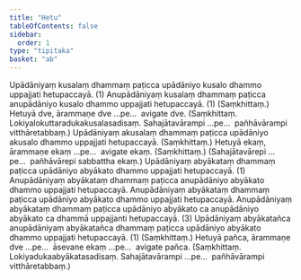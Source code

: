 ```yaml
---
title: "Hetu"
tableOfContents: false
sidebar:
  order: 1
type: "tipitaka"
basket: "ab"
---
```



<DynamicBreadcrumb />

<Division number="10">

<Paragraph number="2254">
Upādāniyaṃ kusalaṃ dhammaṃ paṭicca upādāniyo kusalo dhammo uppajjati hetupaccayā. (1)
</Paragraph>

<Paragraph number="2255">
Anupādāniyaṃ kusalaṃ dhammaṃ paṭicca anupādāniyo kusalo dhammo uppajjati hetupaccayā. (1) (Saṃkhittaṃ.)
</Paragraph>

</Division>
<Division number="11">

<Paragraph number="2256">
Hetuyā dve, ārammaṇe dve …pe…  avigate dve. (Saṃkhittaṃ. Lokiyalokuttaradukakusalasadisaṃ. Sahajātavārampi …pe…  pañhāvārampi vitthāretabbaṃ.)
</Paragraph>

</Division>
<Division number="12">

<Paragraph number="2257">
Upādāniyaṃ akusalaṃ dhammaṃ paṭicca upādāniyo akusalo dhammo uppajjati hetupaccayā. (Saṃkhittaṃ.)
</Paragraph>

<Paragraph number="2258">
Hetuyā ekaṃ, ārammaṇe ekaṃ …pe…  avigate ekaṃ. (Saṃkhittaṃ.)
</Paragraph>

<Paragraph number="2259">
(Sahajātavārepi …pe…  pañhāvārepi sabbattha ekaṃ.)
</Paragraph>

</Division>
<Division number="13">

<Paragraph number="2260">
Upādāniyaṃ abyākataṃ dhammaṃ paṭicca upādāniyo abyākato dhammo uppajjati hetupaccayā. (1)
</Paragraph>

<Paragraph number="2261">
Anupādāniyaṃ abyākataṃ dhammaṃ paṭicca anupādāniyo abyākato dhammo uppajjati hetupaccayā. Anupādāniyaṃ abyākataṃ dhammaṃ paṭicca upādāniyo abyākato dhammo uppajjati hetupaccayā. Anupādāniyaṃ abyākataṃ dhammaṃ paṭicca upādāniyo abyākato ca anupādāniyo abyākato ca dhammā uppajjanti hetupaccayā. (3)
</Paragraph>

<Paragraph number="2262">
Upādāniyaṃ abyākatañca anupādāniyaṃ abyākatañca dhammaṃ paṭicca upādāniyo abyākato dhammo uppajjati hetupaccayā. (1) (Saṃkhittaṃ.)
</Paragraph>

</Division>
<Division number="14">

<Paragraph number="2263">
Hetuyā pañca, ārammaṇe dve …pe…  āsevane ekaṃ …pe…  avigate pañca. (Saṃkhittaṃ. Lokiyadukaabyākatasadisaṃ. Sahajātavārampi …pe…  pañhāvārampi vitthāretabbaṃ.)
</Paragraph>
</Division>